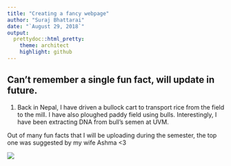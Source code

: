 ```yaml
---
title: "Creating a fancy webpage"
author: "Suraj Bhattarai"
date: "`August 29, 2018`"
output:
  prettydoc::html_pretty:
    theme: architect
    highlight: github
---
```


## **Can't remember a single fun fact, will update in future.**

1) Back in Nepal, I have driven a bullock cart to transport rice from the field to the mill. I have also ploughed paddy field using bulls. Interestingly, I have been extracting DNA from bull's semen at UVM. 

Out of many fun facts that I will be uploading during the semester, the top one was suggested by my wife Ashma <3

![](bullock_cart.JPG)